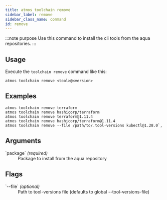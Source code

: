 ```yaml
---
title: atmos toolchain remove
sidebar_label: remove
sidebar_class_name: command
id: remove
---
```


:::note purpose
Use this command to install the cli tools from the aqua repositories.
:::

<Screengrab title="atmos toolchain remove --help" slug="atmos-toolchain-remove--help" />

## Usage

Execute the `toolchain remove` command like this:

```shell
atmos toolchain remove <tool>@<version>
```

## Examples

```shell
atmos toolchain remove terraform
atmos toolchain remove hashicorp/terraform
atmos toolchain remove terraform@1.11.4
atmos toolchain remove hashicorp/terraform@1.11.4
atmos toolchain remove --file /path/to/.tool-versions kubectl@1.28.0`,
```

## Arguments

<dl>
    <dt>`package` <em>(required)</em></dt>
    <dd>
        Package to install from the aqua repository
    </dd>
</dl>

## Flags

<dl>
    <dt>`--file`  <em>(optional)</em></dt>
    <dd>
        Path to tool-versions file (defaults to global --tool-versions-file)
    </dd>

</dl>
